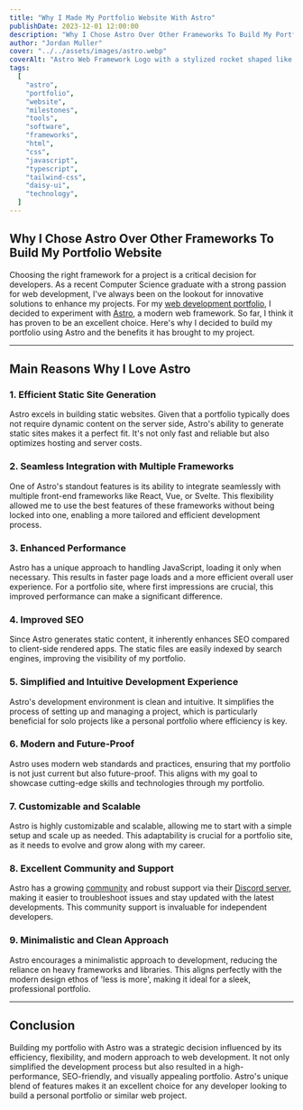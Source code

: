 ```yaml
---
title: "Why I Made My Portfolio Website With Astro"
publishDate: 2023-12-01 12:00:00
description: "Why I Chose Astro Over Other Frameworks To Build My Portfolio Website"
author: "Jordan Muller"
cover: "../../assets/images/astro.webp"
coverAlt: "Astro Web Framework Logo with a stylized rocket shaped like the letter A with an orange flame and purple orbit design, set against a dark background."
tags:
  [
    "astro",
    "portfolio",
    "website",
    "milestones",
    "tools",
    "software",
    "frameworks",
    "html",
    "css",
    "javascript",
    "typescript",
    "tailwind-css",
    "daisy-ui",
    "technology",
  ]
---
```


## Why I Chose Astro Over Other Frameworks To Build My Portfolio Website

Choosing the right framework for a project is a critical decision for developers. As a recent Computer Science graduate with a strong passion for web development, I've always been on the lookout for innovative solutions to enhance my projects. For my [web development portfolio](/), I decided to experiment with [Astro](https://astro.build/), a modern web framework. So far, I think it has proven to be an excellent choice. Here's why I decided to build my portfolio using Astro and the benefits it has brought to my project.

---

## Main Reasons Why I Love Astro

### 1. Efficient Static Site Generation

Astro excels in building static websites. Given that a portfolio typically does not require dynamic content on the server side, Astro's ability to generate static sites makes it a perfect fit. It's not only fast and reliable but also optimizes hosting and server costs.

### 2. Seamless Integration with Multiple Frameworks

One of Astro's standout features is its ability to integrate seamlessly with multiple front-end frameworks like React, Vue, or Svelte. This flexibility allowed me to use the best features of these frameworks without being locked into one, enabling a more tailored and efficient development process.

### 3. Enhanced Performance

Astro has a unique approach to handling JavaScript, loading it only when necessary. This results in faster page loads and a more efficient overall user experience. For a portfolio site, where first impressions are crucial, this improved performance can make a significant difference.

### 4. Improved SEO

Since Astro generates static content, it inherently enhances SEO compared to client-side rendered apps. The static files are easily indexed by search engines, improving the visibility of my portfolio.

### 5. Simplified and Intuitive Development Experience

Astro's development environment is clean and intuitive. It simplifies the process of setting up and managing a project, which is particularly beneficial for solo projects like a personal portfolio where efficiency is key.

### 6. Modern and Future-Proof

Astro uses modern web standards and practices, ensuring that my portfolio is not just current but also future-proof. This aligns with my goal to showcase cutting-edge skills and technologies through my portfolio.

### 7. Customizable and Scalable

Astro is highly customizable and scalable, allowing me to start with a simple setup and scale up as needed. This adaptability is crucial for a portfolio site, as it needs to evolve and grow along with my career.

### 8. Excellent Community and Support

Astro has a growing [community](https://community.astro.build/) and robust support via their [Discord server](https://discord.com/invite/grF4GTXXYm), making it easier to troubleshoot issues and stay updated with the latest developments. This community support is invaluable for independent developers.

### 9. Minimalistic and Clean Approach

Astro encourages a minimalistic approach to development, reducing the reliance on heavy frameworks and libraries. This aligns perfectly with the modern design ethos of 'less is more', making it ideal for a sleek, professional portfolio.

---

## Conclusion

Building my portfolio with Astro was a strategic decision influenced by its efficiency, flexibility, and modern approach to web development. It not only simplified the development process but also resulted in a high-performance, SEO-friendly, and visually appealing portfolio. Astro's unique blend of features makes it an excellent choice for any developer looking to build a personal portfolio or similar web project.
